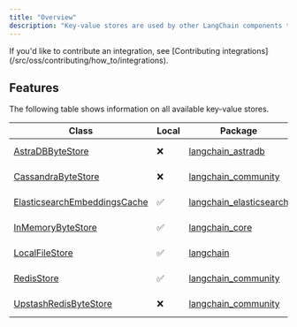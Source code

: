 ```yaml
---
title: "Overview"
description: "Key-value stores are used by other LangChain components to store and retrieve data."
---
```


<Info>
  If you'd like to contribute an integration, see [Contributing integrations](/src/oss/contributing/how_to/integrations).
</Info>

## Features

The following table shows information on all available key-value stores.

| Class                                                                                                                                                          | Local | Package                                                                               | Downloads                                                                      |
| -------------------------------------------------------------------------------------------------------------------------------------------------------------- | ----- | ------------------------------------------------------------------------------------- | ------------------------------------------------------------------------------ |
| [AstraDBByteStore](https://python.langchain.com/api_reference/astradb/storage/langchain_astradb.storage.AstraDBByteStore.html)                                 | ❌     | [langchain\_astradb](https://python.langchain.com/api_reference/astradb/)             | ![PyPI - Downloads](/images/oss/integrations/pypi/dm/langchain_astradb)       |
| [CassandraByteStore](https://python.langchain.com/api_reference/community/storage/langchain_community.storage.cassandra.CassandraByteStore.html)               | ❌     | [langchain\_community](https://python.langchain.com/api_reference/community/)         | ![PyPI - Downloads](/images/oss/integrations/pypi/dm/langchain_community)     |
| [ElasticsearchEmbeddingsCache](https://python.langchain.com/api_reference/elasticsearch/cache/langchain_elasticsearch.cache.ElasticsearchEmbeddingsCache.html) | ✅     | [langchain\_elasticsearch](https://python.langchain.com/api_reference/elasticsearch/) | ![PyPI - Downloads](/images/oss/integrations/pypi/dm/langchain_elasticsearch) |
| [InMemoryByteStore](https://python.langchain.com/api_reference/core/stores/langchain_core.stores.InMemoryByteStore.html)                                       | ✅     | [langchain\_core](https://python.langchain.com/api_reference/core/)                   | ![PyPI - Downloads](/images/oss/integrations/pypi/dm/langchain_core)          |
| [LocalFileStore](https://python.langchain.com/api_reference/storage/langchain.storage.file_system.LocalFileStore.html)                                         | ✅     | [langchain](https://python.langchain.com/api_reference/langchain/)                    | ![PyPI - Downloads](/images/oss/integrations/pypi/dm/langchain)               |
| [RedisStore](https://python.langchain.com/api_reference/community/storage/langchain_community.storage.redis.RedisStore.html)                                   | ✅     | [langchain\_community](https://python.langchain.com/api_reference/community/)         | ![PyPI - Downloads](/images/oss/integrations/pypi/dm/langchain_community)     |
| [UpstashRedisByteStore](https://python.langchain.com/api_reference/community/storage/langchain_community.storage.upstash_redis.UpstashRedisByteStore.html)     | ❌     | [langchain\_community](https://python.langchain.com/api_reference/community/)         | ![PyPI - Downloads](/images/oss/integrations/pypi/dm/langchain_community)     |
